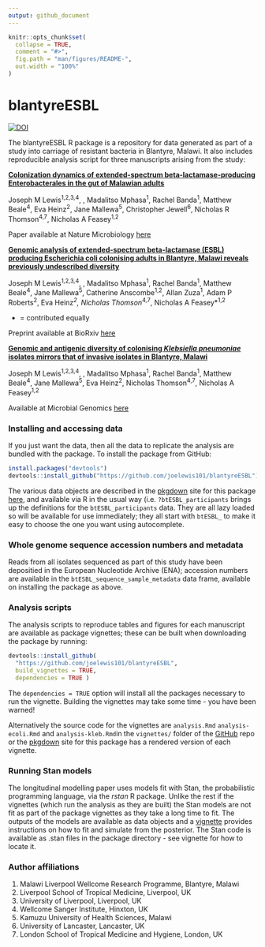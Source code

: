 ```yaml
---
output: github_document
---
```


<!-- README.md is generated from README.Rmd. Please edit that file -->

```r
knitr::opts_chunk$set(
  collapse = TRUE,
  comment = "#>",
  fig.path = "man/figures/README-",
  out.width = "100%"
)
```

# blantyreESBL

[![DOI](https://zenodo.org/badge/325831306.svg)](https://zenodo.org/badge/latestdoi/325831306)

<!-- badges: start -->
<!-- badges: end -->

The blantyreESBL R package is a repository for data generated as part of a study into carriage of resistant bacteria in Blantyre, Malawi. It also includes reproducible analysis script for three manuscripts arising from the study:
  
[**Colonization dynamics of extended-spectrum beta-lactamase-producing Enterobacterales in the gut of Malawian adults**](https://joelewis101.github.io/blantyreESBL/articles/analysis.html)

Joseph M Lewis^1,2,3,4^, , Madalitso Mphasa^1^, Rachel Banda^1^,  Matthew Beale^4^, Eva Heinz^2^, Jane Mallewa^5^, Christopher Jewell^6^, Nicholas R Thomson^4,7^, Nicholas A Feasey^1,2^

Paper available at Nature Microbiology [here](https://doi.org/10.1038/s41564-022-01216-7)

[**Genomic analysis of extended-spectrum beta-lactamase (ESBL) producing Escherichia coli colonising adults in Blantyre, Malawi reveals previously undescribed diversity**](https://joelewis101.github.io/blantyreESBL/articles/analysis-ecoli.html)

Joseph M Lewis^1,2,3,4^, , Madalitso Mphasa^1^, Rachel Banda^1^,  Matthew
Beale^4^, Jane Mallewa^5^, Catherine Anscombe^1,2^, Allan Zuza^1^, Adam P Roberts^2^, Eva Heinz*^2^, Nicholas
Thomson*^4,7^, Nicholas A Feasey*^1,2^

* = contributed equally

Preprint available at BioRxiv [here](https://doi.org/10.1101/2021.10.07.463523)

[**Genomic and antigenic diversity of colonising _Klebsiella pneumoniae_ isolates mirrors that of invasive isolates in Blantyre, Malawi**](https://joelewis101.github.io/blantyreESBL/articles/analysis-kleb.html)

Joseph M Lewis^1,2,3,4^, , Madalitso Mphasa^1^, Rachel Banda^1^,  Matthew Beale^4^, Jane Mallewa^5^, Eva Heinz^2^, Nicholas Thomson^4,7^, Nicholas A Feasey^1,2^

Available at Microbial Genomics [here](https://doi.org/10.1099/mgen.0.000778)


### Installing and accessing data

If you just want the data, then all the data to replicate the analysis are bundled with the package. To install the package from GitHub:

``` r
install.packages("devtools")
devtools::install_github("https://github.com/joelewis101/blantyreESBL")
```

The various data objects are described in the [pkgdown](https://joelewis101.github.io/blantyreESBL/) site for this package [here](https://joelewis101.github.io/blantyreESBL/reference/index.html), and available via R in the usual way (i.e. `?btESBL_participants` brings up the definitions for the `btESBL_participants` data. They are all lazy loaded so will be available for use immediately; they all start with `btESBL_` to make it easy to choose the one you want using autocomplete.

### Whole genome sequence accession numbers and metadata

Reads from all isolates sequenced as part of this study have been depositied in the European Nucleotide Archive (ENA); accession numbers are available in the `btESBL_sequence_sample_metadata` data frame, available on installing the package as above.

### Analysis scripts

The analysis scripts to reproduce tables and figures for each manuscript are available as package vignettes; these can be built when downloading the package by running:

``` r
devtools::install_github(
  "https://github.com/joelewis101/blantyreESBL", 
  build_vignettes = TRUE, 
  dependencies = TRUE )
```

The `dependencies = TRUE` option will install all the packages necessary to run the vignette. Building the vignettes may take some time - you have been warned!

Alternatively the source code for the vignettes are `analysis.Rmd` `analysis-ecoli.Rmd` and `analysis-kleb.Rmd`in the `vignettes/` folder of the [GitHub](https://github.com/joelewis101/blantyreESBL)
 repo or the [pkgdown](https://joelewis101.github.io/blantyreESBL/) site for this package has a rendered version of each vignette.
 
### Running Stan models
 
The longitudinal modelling paper uses models fit with Stan, the probabilistic programming language, via the *rstan* R package. Unlike the rest if the vignettes (which run the analysis as they are built) the Stan models are not fit as part of the package vignettes as they take a long time to fit. The outputs of the models are available as data objects and a [vignette](https://joelewis101.github.io/blantyreESBL/articles/fitting-stan-models.html) provides instructions on how to fit and simulate from the posterior. The Stan code is available as .stan files in the package directory - see vignette for how to locate it.
 
### Author affiliations
 
1. Malawi Liverpool Wellcome Research Programme, Blantyre, Malawi
2. Liverpool School of Tropical Medicine, Liverpool, UK
3. University of Liverpool, Liverpool, UK
4. Wellcome Sanger Institute, Hinxton, UK
5. Kamuzu University of Health Sciences, Malawi
6. University of Lancaster, Lancaster, UK
7. London School of Tropical Medicine and Hygiene, London, UK 
